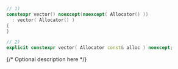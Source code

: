 ```cpp
// 1)
constexpr vector() noexcept(noexcept( Allocator() ))
  : vector( Allocator() )
{
}

// 2)
explicit constexpr vector( Allocator const& alloc ) noexcept;
```

{/* Optional description here  */}